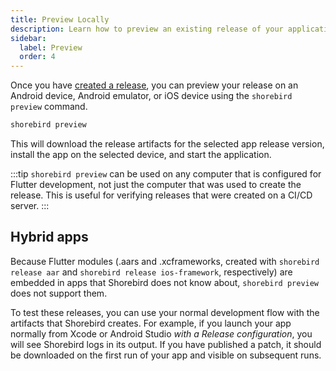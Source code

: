 ```yaml
---
title: Preview Locally
description: Learn how to preview an existing release of your application.
sidebar:
  label: Preview
  order: 4
---
```


Once you have [created a release](/code-push/release), you can preview your
release on an Android device, Android emulator, or iOS device using the
`shorebird preview` command.

```sh
shorebird preview
```

This will download the release artifacts for the selected app release version,
install the app on the selected device, and start the application.

:::tip `shorebird preview` can be used on any computer that is configured for
Flutter development, not just the computer that was used to create the release.
This is useful for verifying releases that were created on a CI/CD server. :::

## Hybrid apps

Because Flutter modules (.aars and .xcframeworks, created with
`shorebird release aar` and `shorebird release ios-framework`, respectively) are
embedded in apps that Shorebird does not know about, `shorebird preview` does
not support them.

To test these releases, you can use your normal development flow with the
artifacts that Shorebird creates. For example, if you launch your app normally
from Xcode or Android Studio _with a Release configuration_, you will see
Shorebird logs in its output. If you have published a patch, it should be
downloaded on the first run of your app and visible on subsequent runs.

